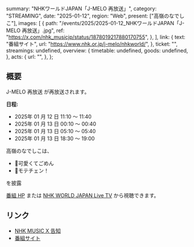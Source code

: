   summary: "NHKワールドJAPAN「J-MELO 再放送」",
  category: "STREAMING",
  date: "2025-01-12",
  region: "Web",
  present: ["高嶺のなでしこ"],
  images: [
    {
      path: "/events/2025/2025-01-12_NHKワールドJAPAN「J-MELO 再放送」.jpg",
      ref: "https://x.com/nhk_musicjp/status/1878019217880170755",
    },
  ],
  link: {
    text: "番組サイト",
    url: "https://www.nhk.or.jp/j-melo/nhkworld/",
  },
  ticket: "",
  streamings: undefined,
  overview: {
    timetable: undefined,
    goods: undefined,
  },
  acts: {
    url: "",
  },
};

## 概要

J-MELO 再放送 が再放送されます。

**日程:**

- 2025年 01 月 12 日 11:10 〜 11:40
- 2025年 01 月 13 日 00:10 〜 00:40
- 2025年 01 月 13 日 05:10 〜 05:40
- 2025年 01 月 13 日 18:30 〜 19:00

高嶺のなでしこは、

- 🎵可愛くてごめん
- 🎵モテチェン！

を披露

[番組 HP](https://www.nhk.or.jp/j-melo/nhkworld/) または [NHK WORLD JAPAN Live TV](https://www3.nhk.or.jp/nhkworld/en/live/) から視聴できます。

## リンク

- [NHK MUSIC X 告知](https://x.com/nhk_musicjp/status/1878019217880170755)
- [番組サイト](https://www.nhk.or.jp/j-melo/nhkworld/)
